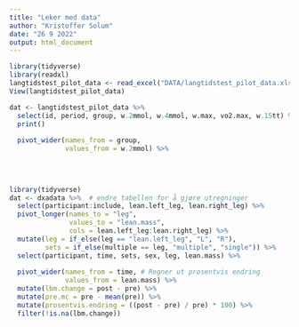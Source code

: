 ```yaml
---
title: "Leker med data"
author: "Kristoffer Solum"
date: "26 9 2022"
output: html_document
---
```


```r
library(tidyverse)
library(readxl)
langtidstest_pilot_data <- read_excel("DATA/langtidstest_pilot_data.xlsx")
View(langtidstest_pilot_data)
```


```r
dat <- langtidstest_pilot_data %>% 
  select(id, period, group, w.2mmol, w.4mmol, w.max, vo2.max, w.15tt) %>% 
  print()
  
  pivot_wider(names_from = group,
              values_from = w.2mmol) %>%
  
  
  

```



```r
library(tidyverse)
dat <- dxadata %>%  # endre tabellen for å gjøre utregninger
  select(participant:include, lean.left_leg, lean.right_leg) %>%
  pivot_longer(names_to = "leg", 
               values_to = "lean.mass", 
               cols = lean.left_leg:lean.right_leg) %>%
  mutate(leg = if_else(leg == "lean.left_leg", "L", "R"), 
         sets = if_else(multiple == leg, "multiple", "single")) %>%
  select(participant, time, sets, sex, leg, lean.mass) %>%
  
  pivot_wider(names_from = time, # Regner ut prosentvis endring
              values_from = lean.mass) %>%
  mutate(lbm.change = post - pre) %>%
  mutate(pre.mc = pre - mean(pre)) %>% 
  mutate(prosentvis.endring = ((post - pre) / pre) * 100) %>%
  filter(!is.na(lbm.change)) 
```


